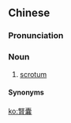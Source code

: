 {{also|肾囊}}
==Chinese==
{{zh-forms|s=肾囊}}

===Pronunciation===
{{zh-pron
|m=shènnáng
|c=san6 nong4
|md=sêng-nòng
|mn=sīn-lông/xm:siān-lông
|cat=n
}}

===Noun===
{{zh-noun}}

# {{lb|zh|TCM}} [[scrotum]]

====Synonyms====
{{zh-dial|陰囊}}

[[ko:腎囊]]